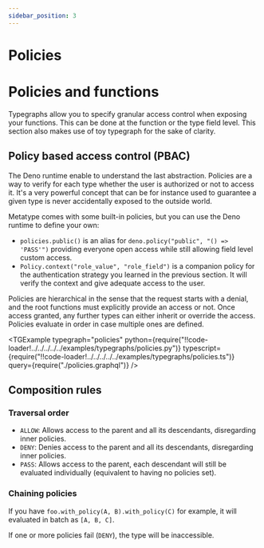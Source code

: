 ```yaml
---
sidebar_position: 3
---
```


# Policies


# Policies and functions

Typegraphs allow you to specify granular access control when exposing your functions. This can be done at the function or the type field level. This section also makes use of toy typegraph for the sake of clarity.

## Policy based access control (PBAC)

The Deno runtime enable to understand the last abstraction. Policies are a way to verify for each type whether the user is authorized or not to access it. It's a very powerful concept that can be for instance used to guarantee a given type is never accidentally exposed to the outside world.

Metatype comes with some built-in policies, but you can use the Deno runtime to define your own:

- `policies.public()` is an alias for `deno.policy("public", "() => 'PASS'")` providing everyone open access while still allowing field level custom access.
- `Policy.context("role_value", "role_field")` is a companion policy for the authentication strategy you learned in the previous section. It will verify the context and give adequate access to the user.

Policies are hierarchical in the sense that the request starts with a denial, and the root functions must explicitly provide an access or not. Once access granted, any further types can either inherit or override the access. Policies evaluate in order in case multiple ones are defined.

<TGExample
  typegraph="policies"
  python={require("!!code-loader!../../../../../examples/typegraphs/policies.py")}
  typescript={require("!!code-loader!../../../../../examples/typegraphs/policies.ts")}
  query={require("./policies.graphql")}
/>

## Composition rules

### Traversal order

- `ALLOW`: Allows access to the parent and all its descendants, disregarding inner policies.
- `DENY`: Denies access to the parent and all its descendants, disregarding inner policies.
- `PASS`: Allows access to the parent, each descendant will still be evaluated individually (equivalent to having no policies set).

### Chaining policies

If you have `foo.with_policy(A, B).with_policy(C)` for example, it will evaluated in batch as `[A, B, C]`.

If one or more policies fail (`DENY`), the type will be inaccessible.
